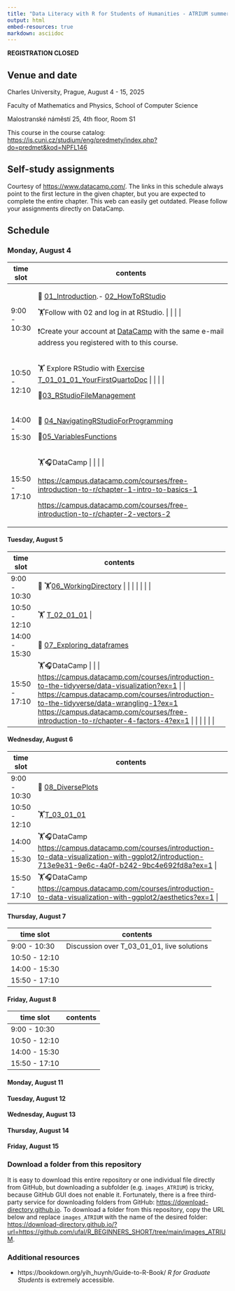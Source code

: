 ```yaml
---
title: "Data Literacy with R for Students of Humanities - ATRIUM summer school"
output: html
embed-resources: true
markdown: asciidoc
---
```


**REGISTRATION CLOSED**

## Venue and date

Charles University, Prague, August 4 - 15, 2025

Faculty of Mathematics and Physics, School of Computer Science

Malostranské náměstí 25, 4th floor, Room S1

This course in the course catalog: <https://is.cuni.cz/studium/eng/predmety/index.php?do=predmet&kod=NPFL146>

## Self-study assignments

Courtesy of <https://www.datacamp.com/>. The links in this schedule always point to the first lecture in the given chapter, but you are expected to complete the entire chapter. This web can easily get outdated. Please follow your assignments directly on DataCamp.

## Schedule

### Monday, August 4

+---------------+------------------------------------------------------------------------------------------------------------------------------------------------------------------------+
| time slot     | contents                                                                                                                                                               |
+===============+========================================================================================================================================================================+
| 9:00 - 10:30  | 🧭 [01_Introduction](https://ufal.github.io/R_BEGINNERS_SHORT/01_Introduction.html).- [02_HowToRStudio](https://ufal.github.io/R_BEGINNERS_SHORT/02_HowToRStudio.html) |
|               |                                                                                                                                                                        |
|               | 🏋️Follow with 02 and log in at RStudio. \| \| \|                                                                                                                       |
|               |                                                                                                                                                                        |
|               | ❗Create your account at [DataCamp](%5Bhttps://www.datacamp.com/users/sign_up%5D(#0)) with the same e-mail address you registered with to this course.                 |
+---------------+------------------------------------------------------------------------------------------------------------------------------------------------------------------------+
| 10:50 - 12:10 | 🏋️ Explore RStudio with [Exercise T_01_01_01_YourFirstQuartoDoc](https://ufal.github.io/R_BEGINNERS_SHORT/EXERCISES/T_01_01_01_YourFirstQuartoDoc.html) \| \| \|       |
|               |                                                                                                                                                                        |
|               | 🧭[03_RStudioFileManagement](https://ufal.github.io/R_BEGINNERS_SHORT/03_RStudioFileManagement.html)                                                                   |
+---------------+------------------------------------------------------------------------------------------------------------------------------------------------------------------------+
| 14:00 - 15:30 | 🧭 [04_NavigatingRStudioForProgramming](https://ufal.github.io/R_BEGINNERS_SHORT/04_NavigatingRStudioForProgramming.html)                                              |
|               |                                                                                                                                                                        |
|               | 🧭[05_VariablesFunctions](https://ufal.github.io/R_BEGINNERS_SHORT/05_VariablesFunctions.html)                                                                         |
+---------------+------------------------------------------------------------------------------------------------------------------------------------------------------------------------+
| 15:50 - 17:10 | 🏋️🎧DataCamp \| \| \|                                                                                                                                                  |
|               |                                                                                                                                                                        |
|               | <https://campus.datacamp.com/courses/free-introduction-to-r/chapter-1-intro-to-basics-1>                                                                               |
|               |                                                                                                                                                                        |
|               | <https://campus.datacamp.com/courses/free-introduction-to-r/chapter-2-vectors-2>                                                                                       |
+---------------+------------------------------------------------------------------------------------------------------------------------------------------------------------------------+

#### Tuesday, August 5

+---------------+------------------------------------------------------------------------------------------------------------------------------------------------------------------------------------------------------------------------------------------------------------------------------------------------------------------+----+----+
| time slot     | contents                                                                                                                                                                                                                                                                                                         |    |    |
+===============+==================================================================================================================================================================================================================================================================================================================+====+====+
| 9:00 - 10:30  | 🧭 🏋️[06_WorkingDirectory](#0) \| \| \| \|                                                                                                                                                                                                                                                                       |    |    |
+---------------+------------------------------------------------------------------------------------------------------------------------------------------------------------------------------------------------------------------------------------------------------------------------------------------------------------------+----+----+
| 10:50 - 12:10 | 🏋 ️[T_02_01_01](https://ufal.github.io/R_BEGINNERS_SHORT/EXERCISES/T_02_01_01.html) \|                                                                                                                                                                                                                            |    |    |
+---------------+------------------------------------------------------------------------------------------------------------------------------------------------------------------------------------------------------------------------------------------------------------------------------------------------------------------+----+----+
| 14:00 - 15:30 | 🧭 [07_Exploring_dataframes](https://ufal.github.io/R_BEGINNERS_SHORT/07_Exploring_dataframes.html)                                                                                                                                                                                                              |    |    |
+---------------+------------------------------------------------------------------------------------------------------------------------------------------------------------------------------------------------------------------------------------------------------------------------------------------------------------------+----+----+
| 15:50 - 17:10 | 🏋️🎧DataCamp \| \| \| <https://campus.datacamp.com/courses/introduction-to-the-tidyverse/data-visualization?ex=1> \| \| <https://campus.datacamp.com/courses/introduction-to-the-tidyverse/data-wrangling-1?ex=1> <https://campus.datacamp.com/courses/free-introduction-to-r/chapter-4-factors-4?ex=1> \| \| \| |    |    |
+---------------+------------------------------------------------------------------------------------------------------------------------------------------------------------------------------------------------------------------------------------------------------------------------------------------------------------------+----+----+

#### Wednesday, August 6

+---------------+-----------------------------------------------------------------------------------------------------------------------------------------------------------+
| time slot     | contents                                                                                                                                                  |
+===============+===========================================================================================================================================================+
| 9:00 - 10:30  | 🧭 [08_DiversePlots](https://ufal.github.io/R_BEGINNERS_SHORT/08_DiversePlots.html)                                                                       |
+---------------+-----------------------------------------------------------------------------------------------------------------------------------------------------------+
| 10:50 - 12:10 | 🏋[T_03_01_01](https://ufal.github.io/R_BEGINNERS_SHORT/EXERCISES/T_03_01_01.html)                                                                         |
+---------------+-----------------------------------------------------------------------------------------------------------------------------------------------------------+
| 14:00 - 15:30 | 🏋️🎧DataCamp <https://campus.datacamp.com/courses/introduction-to-data-visualization-with-ggplot2/introduction-713e9e31-9e6c-4a0f-b242-9bc4e692fd8a?ex=1> |
+---------------+-----------------------------------------------------------------------------------------------------------------------------------------------------------+
| 15:50 - 17:10 | 🏋️🎧DataCamp <https://campus.datacamp.com/courses/introduction-to-data-visualization-with-ggplot2/aesthetics?ex=1>                                        |
+---------------+-----------------------------------------------------------------------------------------------------------------------------------------------------------+

#### Thursday, August 7

| time slot     | contents                                   |
|---------------|--------------------------------------------|
| 9:00 - 10:30  | Discussion over T_03_01_01, live solutions |
| 10:50 - 12:10 |                                            |
| 14:00 - 15:30 |                                            |
| 15:50 - 17:10 |                                            |

#### Friday, August 8

| time slot     | contents |
|---------------|----------|
| 9:00 - 10:30  |          |
| 10:50 - 12:10 |          |
| 14:00 - 15:30 |          |
| 15:50 - 17:10 |          |

#### Monday, August 11

#### Tuesday, August 12

#### Wednesday, August 13

#### Thursday, August 14

#### Friday, August 15

### Download a folder from this repository

It is easy to download this entire repository or one individual file directly from GitHub, but downloading a subfolder (e.g. `images_ATRIUM`) is tricky, because GitHub GUI does not enable it. Fortunately, there is a free third-party service for downloading folders from GitHub: <https://download-directory.github.io>. To download a folder from this repository, copy the URL below and replace `images_ATRIUM` with the name of the desired folder: <https://download-directory.github.io/?url=https://github.com/ufal/R_BEGINNERS_SHORT/tree/main/images_ATRIUM>.

### Additional resources

-   https://bookdown.org/yih_huynh/Guide-to-R-Book/ *R for Graduate Students* is extremely accessible.
